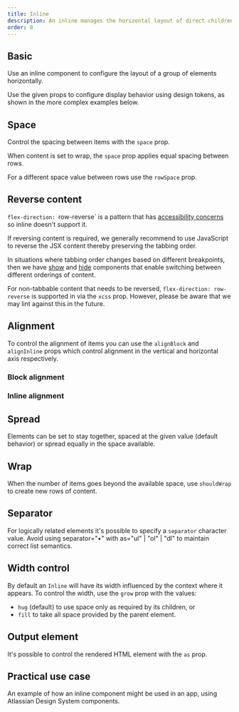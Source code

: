 ```yaml
---
title: Inline
description: An inline manages the horizontal layout of direct children using flexbox.
order: 0
---
```




<CodeDocsHeader
	name="@atlaskit/primitives"
	repository="https://bitbucket.org/atlassian/atlassian-frontend-mirror"
	directoryName="primitives"
/>

## Basic

Use an inline component to configure the layout of a group of elements horizontally.

Use the given props to configure display behavior using design tokens, as shown in the more complex
examples below.

<Example Component={InlineBasic} packageName="@atlaskit/primitives/inline" />

## Space

Control the spacing between items with the `space` prop.

<Example Component={InlineSpaceBasic} packageName="@atlaskit/primitives/inline" />

When content is set to wrap, the `space` prop applies equal spacing between rows.

For a different space value between rows use the `rowSpace` prop.

<Example Component={InlineSpaceWrap} packageName="@atlaskit/primitives/inline" />

## Reverse content

`flex-direction: `row-reverse` is a pattern that has
[accessibility concerns](https://developer.mozilla.org/en-US/docs/Web/CSS/flex-direction#accessibility_concerns)
so inline doesn't support it.

If reversing content is required, we generally recommend to use JavaScript to reverse the JSX
content thereby preserving the tabbing order.

In situations where tabbing order changes based on different breakpoints, then we have
[show](/components/primitives/responsive/hide/examples) and
[hide](/components/primitives/responsive/hide/examples) components that enable switching between
different orderings of content.

For non-tabbable content that needs to be reversed, `flex-direction: row-reverse` is supported in
via the `xcss` prop. However, please be aware that we may lint against this in the future.

## Alignment

To control the alignment of items you can use the `alignBlock` and `alignInline` props which control
alignment in the vertical and horizontal axis respectively.

### Block alignment

<Example Component={InlineAlignBlock} packageName="@atlaskit/primitives/inline" />

### Inline alignment

<Example Component={InlineAlignInline} packageName="@atlaskit/primitives/inline" />

## Spread

Elements can be set to stay together, spaced at the given value (default behavior) or spread equally
in the space available.

<Example Component={InlineSpread} packageName="@atlaskit/primitives/inline" />

## Wrap

When the number of items goes beyond the available space, use `shouldWrap` to create new rows of
content.

<Example Component={InlineWrap} packageName="@atlaskit/primitives/inline" />

## Separator

For logically related elements it's possible to specify a `separator` character value. Avoid using
separator="•" with as="ul" | "ol" | "dl" to maintain correct list semantics.

<Example Component={InlineSeparator} packageName="@atlaskit/primitives/inline" />

## Width control

By default an `Inline` will have its width influenced by the context where it appears. To control
the width, use the `grow` prop with the values:

- `hug` (default) to use space only as required by its children, or
- `fill` to take all space provided by the parent element.

<Example Component={InlineGrow} packageName="@atlaskit/primitives/inline" />

## Output element

It's possible to control the rendered HTML element with the `as` prop.

<Example Component={InlineAs} packageName="@atlaskit/primitives/inline" />

## Practical use case

An example of how an inline component might be used in an app, using Atlassian Design System
components.

<Example Component={InlinePracticalUseCase} packageName="@atlaskit/primitives/inline" />
